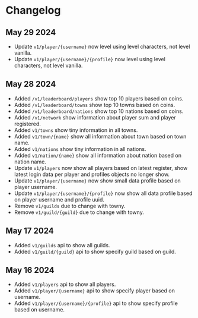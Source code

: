 # Changelog

## May 29 2024

- Update `v1/player/{username}` now level using level characters, not level vanilla.
- Update `v1/player/{username}/{profile}` now level using level characters, not level vanilla.

## May 28 2024

- Added `/v1/leaderboard/players` show top 10 players based on coins.
- Added `/v1/leaderboard/towns` show top 10 towns based on coins.
- Added `/v1/leaderboard/nations` show top 10 nations based on coins.
- Added `/v1/network` show information about player sum and player registered.
- Added `v1/towns` show tiny information in all towns.
- Added `v1/town/{name}` show all information about town based on town name.
- Added `v1/nations` show tiny information in all nations.
- Added `v1/nation/{name}` show all information about nation based on nation name.
- Update `v1/players` now show all players based on latest register, show latest login data per player and profiles objects no longer show.
- Update `v1/player/{username}` now show small data profile based on player username.
- Update `v1/player/{username}/{profile}` now show all data profile based on player username and profile uuid.
- Remove `v1/guilds` due to change with towny.
- Remove `v1/guild/{guild}` due to change with towny.

## May 17 2024

- Added `v1/guilds` api to show all guilds.
- Added `v1/guild/{guild}` api to show specify guild based on guild.

## May 16 2024

- Added `v1/players` api to show all players.
- Added `v1/player/{username}` api to show specify player based on username.
- Added `v1/player/{username}/{profile}` api to show specify profile based on username.
